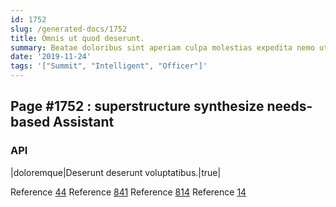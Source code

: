 ```yaml
---
id: 1752
slug: /generated-docs/1752
title: Omnis ut quod deserunt.
summary: Beatae doloribus sint aperiam culpa molestias expedita nemo ut.
date: '2019-11-24'
tags: '["Summit", "Intelligent", "Officer"]'
---
```


## Page #1752 : superstructure synthesize needs-based Assistant
### API

|doloremque|Deserunt deserunt voluptatibus.|true|

Reference [44](/generated-docs/44)
Reference [841](/generated-docs/841)
Reference [814](/generated-docs/814)
Reference [14](/generated-docs/14)



